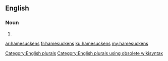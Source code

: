 ==English==

===Noun===
{{head|en}}

# {{plural of|hamesucken}}

[[Category:English plurals]][[Category:English plurals using obsolete wikisyntax]]

[[ar:hamesuckens]]
[[fr:hamesuckens]]
[[ku:hamesuckens]]
[[my:hamesuckens]]